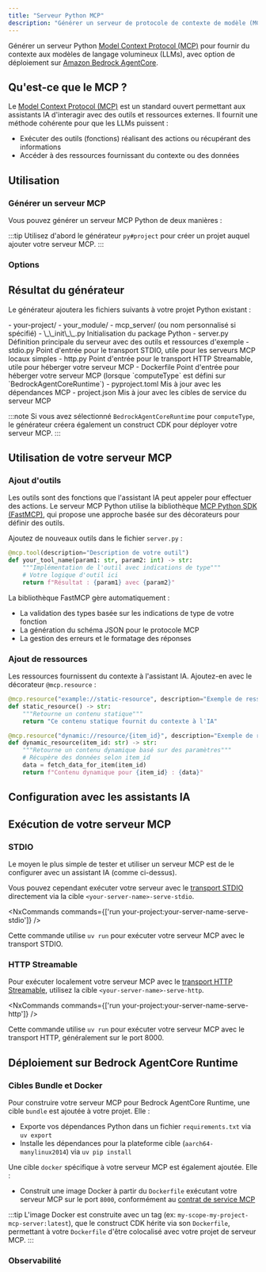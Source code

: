 ```yaml
---
title: "Serveur Python MCP"
description: "Générer un serveur de protocole de contexte de modèle (MCP) Python pour fournir du contexte aux modèles de langage de grande taille"
---
```





Générer un serveur Python [Model Context Protocol (MCP)](https://modelcontextprotocol.io/) pour fournir du contexte aux modèles de langage volumineux (LLMs), avec option de déploiement sur [Amazon Bedrock AgentCore](https://docs.aws.amazon.com/bedrock-agentcore/latest/devguide/).

## Qu'est-ce que le MCP ?

Le [Model Context Protocol (MCP)](https://modelcontextprotocol.io/) est un standard ouvert permettant aux assistants IA d'interagir avec des outils et ressources externes. Il fournit une méthode cohérente pour que les LLMs puissent :

- Exécuter des outils (fonctions) réalisant des actions ou récupérant des informations
- Accéder à des ressources fournissant du contexte ou des données

## Utilisation

### Générer un serveur MCP

Vous pouvez générer un serveur MCP Python de deux manières :

<RunGenerator generator="py#mcp-server" />

:::tip
Utilisez d'abord le générateur <Link path="/guides/python-project">`py#project`</Link> pour créer un projet auquel ajouter votre serveur MCP.
:::

### Options

<GeneratorParameters generator="py#mcp-server" />

## Résultat du générateur

Le générateur ajoutera les fichiers suivants à votre projet Python existant :

<FileTree>
  - your-project/
    - your_module/
      - mcp_server/ (ou nom personnalisé si spécifié)
        - \_\_init\_\_.py Initialisation du package Python
        - server.py Définition principale du serveur avec des outils et ressources d'exemple
        - stdio.py Point d'entrée pour le transport STDIO, utile pour les serveurs MCP locaux simples
        - http.py Point d'entrée pour le transport HTTP Streamable, utile pour héberger votre serveur MCP
        - Dockerfile Point d'entrée pour héberger votre serveur MCP (lorsque `computeType` est défini sur `BedrockAgentCoreRuntime`)
    - pyproject.toml Mis à jour avec les dépendances MCP
    - project.json Mis à jour avec les cibles de service du serveur MCP
</FileTree>

:::note
Si vous avez sélectionné `BedrockAgentCoreRuntime` pour `computeType`, le générateur créera également un construct CDK pour déployer votre serveur MCP.
:::

## Utilisation de votre serveur MCP

### Ajout d'outils

Les outils sont des fonctions que l'assistant IA peut appeler pour effectuer des actions. Le serveur MCP Python utilise la bibliothèque [MCP Python SDK (FastMCP)](https://github.com/modelcontextprotocol/python-sdk), qui propose une approche basée sur des décorateurs pour définir des outils.

Ajoutez de nouveaux outils dans le fichier `server.py` :

```python
@mcp.tool(description="Description de votre outil")
def your_tool_name(param1: str, param2: int) -> str:
    """Implémentation de l'outil avec indications de type"""
    # Votre logique d'outil ici
    return f"Résultat : {param1} avec {param2}"
```

La bibliothèque FastMCP gère automatiquement :
- La validation des types basée sur les indications de type de votre fonction
- La génération du schéma JSON pour le protocole MCP
- La gestion des erreurs et le formatage des réponses

### Ajout de ressources

Les ressources fournissent du contexte à l'assistant IA. Ajoutez-en avec le décorateur `@mcp.resource` :

```python
@mcp.resource("example://static-resource", description="Exemple de ressource statique")
def static_resource() -> str:
    """Retourne un contenu statique"""
    return "Ce contenu statique fournit du contexte à l'IA"

@mcp.resource("dynamic://resource/{item_id}", description="Exemple de ressource dynamique")
def dynamic_resource(item_id: str) -> str:
    """Retourne un contenu dynamique basé sur des paramètres"""
    # Récupère des données selon item_id
    data = fetch_data_for_item(item_id)
    return f"Contenu dynamique pour {item_id} : {data}"
```

## Configuration avec les assistants IA

<Snippet name="mcp/configuration-py" parentHeading="Configuration avec les assistants IA" />

## Exécution de votre serveur MCP

### STDIO

Le moyen le plus simple de tester et utiliser un serveur MCP est de le configurer avec un assistant IA (comme ci-dessus).

Vous pouvez cependant exécuter votre serveur avec le [transport STDIO](https://modelcontextprotocol.io/docs/concepts/transports#standard-input%2Foutput-stdio) directement via la cible `<your-server-name>-serve-stdio`.

<NxCommands commands={['run your-project:your-server-name-serve-stdio']} />

Cette commande utilise `uv run` pour exécuter votre serveur MCP avec le transport STDIO.

### HTTP Streamable

Pour exécuter localement votre serveur MCP avec le [transport HTTP Streamable](https://modelcontextprotocol.io/docs/concepts/transports#streamable-http), utilisez la cible `<your-server-name>-serve-http`.

<NxCommands commands={['run your-project:your-server-name-serve-http']} />

Cette commande utilise `uv run` pour exécuter votre serveur MCP avec le transport HTTP, généralement sur le port 8000.

## Déploiement sur Bedrock AgentCore Runtime

<Snippet name="mcp/bedrock-deployment" parentHeading="Déploiement sur Bedrock AgentCore Runtime" />

### Cibles Bundle et Docker

Pour construire votre serveur MCP pour Bedrock AgentCore Runtime, une cible `bundle` est ajoutée à votre projet. Elle :

- Exporte vos dépendances Python dans un fichier `requirements.txt` via `uv export`
- Installe les dépendances pour la plateforme cible (`aarch64-manylinux2014`) via `uv pip install`

Une cible `docker` spécifique à votre serveur MCP est également ajoutée. Elle :

- Construit une image Docker à partir du `Dockerfile` exécutant votre serveur MCP sur le port `8000`, conformément au [contrat de service MCP](https://docs.aws.amazon.com/bedrock-agentcore/latest/devguide/runtime-service-contract.html#mcp-protocol-contract)

:::tip
L'image Docker est construite avec un tag (ex: `my-scope-my-project-mcp-server:latest`), que le construct CDK hérite via son `Dockerfile`, permettant à votre `Dockerfile` d'être colocalisé avec votre projet de serveur MCP.
:::

### Observabilité

<Snippet name="mcp/observability" parentHeading="Observabilité" />